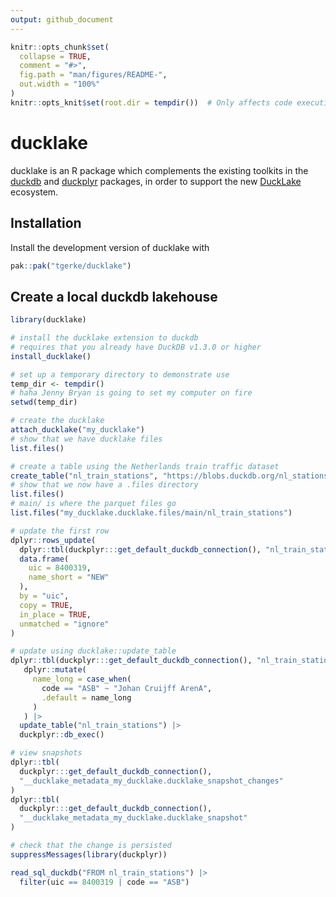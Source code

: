 ```yaml
---
output: github_document
---
```


<!-- README.md is generated from README.Rmd. Please edit that file -->

```r
knitr::opts_chunk$set(
  collapse = TRUE,
  comment = "#>",
  fig.path = "man/figures/README-",
  out.width = "100%"
)
knitr::opts_knit$set(root.dir = tempdir())  # Only affects code execution, not output
```

# ducklake

ducklake is an R package which complements the existing toolkits in the [duckdb](https://r.duckdb.org/index.html) and [duckplyr](https://duckplyr.tidyverse.org/index.html) packages, in order to support the new [DuckLake](https://ducklake.select/docs/stable/duckdb/introduction.html) ecosystem.

## Installation

Install the development version of ducklake with

``` r
pak::pak("tgerke/ducklake")
```

## Create a local duckdb lakehouse

```r
library(ducklake)

# install the ducklake extension to duckdb 
# requires that you already have DuckDB v1.3.0 or higher
install_ducklake()

# set up a temporary directory to demonstrate use
temp_dir <- tempdir()
# haha Jenny Bryan is going to set my computer on fire
setwd(temp_dir)

# create the ducklake
attach_ducklake("my_ducklake")
# show that we have ducklake files
list.files()

# create a table using the Netherlands train traffic dataset 
create_table("nl_train_stations", "https://blobs.duckdb.org/nl_stations.csv")
# show that we now have a .files directory
list.files()
# main/ is where the parquet files go
list.files("my_ducklake.ducklake.files/main/nl_train_stations")

# update the first row
dplyr::rows_update(
  dplyr::tbl(duckplyr:::get_default_duckdb_connection(), "nl_train_stations"),
  data.frame(
    uic = 8400319,
    name_short = "NEW"
  ),
  by = "uic",
  copy = TRUE,
  in_place = TRUE,
  unmatched = "ignore"
)

# update using ducklake::update_table
dplyr::tbl(duckplyr:::get_default_duckdb_connection(), "nl_train_stations") |>
   dplyr::mutate(
     name_long = case_when(
       code == "ASB" ~ "Johan Cruijff ArenA",
       .default = name_long
     )
   ) |>
  update_table("nl_train_stations") |>
  duckplyr::db_exec()

# view snapshots
dplyr::tbl(
  duckplyr:::get_default_duckdb_connection(), 
  "__ducklake_metadata_my_ducklake.ducklake_snapshot_changes"
)
dplyr::tbl(
  duckplyr:::get_default_duckdb_connection(), 
  "__ducklake_metadata_my_ducklake.ducklake_snapshot"
)

# check that the change is persisted
suppressMessages(library(duckplyr))

read_sql_duckdb("FROM nl_train_stations") |> 
  filter(uic == 8400319 | code == "ASB")
```
